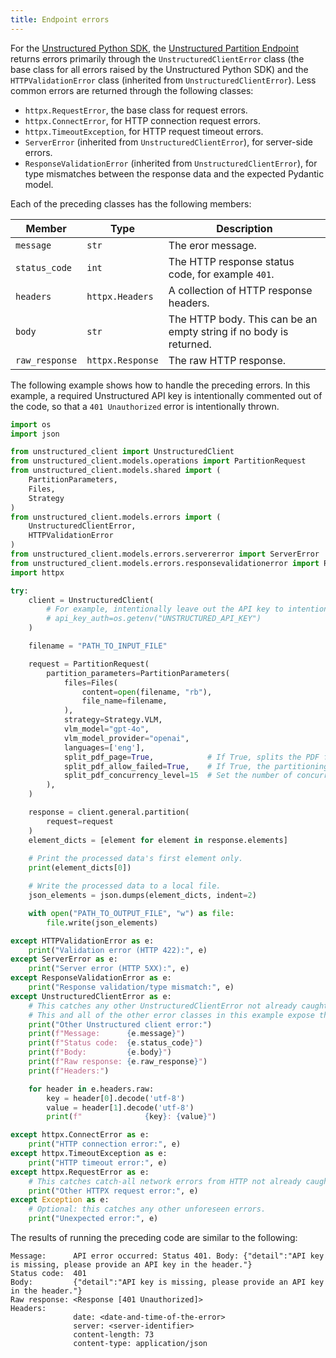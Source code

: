```yaml
---
title: Endpoint errors
---
```


For the [Unstructured Python SDK](/api-reference/partition/sdk-python), 
the [Unstructured Partition Endpoint](/api-reference/partition/overview) returns errors primarily through 
the `UnstructuredClientError` class (the base class for all errors raised by the Unstructured Python SDK) and 
the `HTTPValidationError` class (inherited from `UnstructuredClientError`). Less common errors are returned through the following classes:

- `httpx.RequestError`, the base class for request errors.
- `httpx.ConnectError`, for HTTP connection request errors.
- `httpx.TimeoutException`, for HTTP request timeout errors.
- `ServerError` (inherited from `UnstructuredClientError`), for server-side errors.
- `ResponseValidationError` (inherited from `UnstructuredClientError`), for type mismatches between the response data and the expected Pydantic model.

Each of the preceding classes has the following members:

| Member | Type | Description |
|--------|------|-------------|
| `message`      | `str`            | The eror message.                                                                           |
| `status_code`  | `int`            | The HTTP response status code, for example `401`.                                                      |
| `headers`      | `httpx.Headers`  | A collection of HTTP response headers.                                                                   |
| `body`         | `str`            | The HTTP body. This can be an empty string if no body is returned.                                  |
| `raw_response` | `httpx.Response` | The raw HTTP response.

The following example shows how to handle the preceding errors. In this example, 
a required Unstructured API key is intentionally commented out of the code, so that a 
`401 Unauthorized` error is intentionally thrown.

```python
import os
import json

from unstructured_client import UnstructuredClient
from unstructured_client.models.operations import PartitionRequest
from unstructured_client.models.shared import (
    PartitionParameters,
    Files,
    Strategy
)
from unstructured_client.models.errors import (
    UnstructuredClientError,
    HTTPValidationError
)
from unstructured_client.models.errors.servererror import ServerError
from unstructured_client.models.errors.responsevalidationerror import ResponseValidationError
import httpx

try:
    client = UnstructuredClient(
        # For example, intentionally leave out the API key to intentionally throw an error.
        # api_key_auth=os.getenv("UNSTRUCTURED_API_KEY")
    )

    filename = "PATH_TO_INPUT_FILE"

    request = PartitionRequest(
        partition_parameters=PartitionParameters(
            files=Files(
                content=open(filename, "rb"),
                file_name=filename,
            ),
            strategy=Strategy.VLM,
            vlm_model="gpt-4o",
            vlm_model_provider="openai",
            languages=['eng'],
            split_pdf_page=True,            # If True, splits the PDF file into smaller chunks of pages.
            split_pdf_allow_failed=True,    # If True, the partitioning continues even if some pages fail.
            split_pdf_concurrency_level=15  # Set the number of concurrent request to the maximum value: 15.
        ),
    )

    response = client.general.partition(
        request=request
    )
    element_dicts = [element for element in response.elements]
    
    # Print the processed data's first element only.
    print(element_dicts[0])

    # Write the processed data to a local file.
    json_elements = json.dumps(element_dicts, indent=2)

    with open("PATH_TO_OUTPUT_FILE", "w") as file:
        file.write(json_elements)

except HTTPValidationError as e:
    print("Validation error (HTTP 422):", e)
except ServerError as e:
    print("Server error (HTTP 5XX):", e)
except ResponseValidationError as e:
    print("Response validation/type mismatch:", e)
except UnstructuredClientError as e:
    # This catches any other UnstructuredClientError not already caught above.
    # This and all of the other error classes in this example expose the following members:
    print("Other Unstructured client error:")
    print(f"Message:      {e.message}")
    print(f"Status code:  {e.status_code}")
    print(f"Body:         {e.body}")
    print(f"Raw response: {e.raw_response}")
    print(f"Headers:")

    for header in e.headers.raw:
        key = header[0].decode('utf-8')
        value = header[1].decode('utf-8')
        print(f"              {key}: {value}")

except httpx.ConnectError as e:
    print("HTTP connection error:", e)
except httpx.TimeoutException as e:
    print("HTTP timeout error:", e)
except httpx.RequestError as e:
    # This catches catch-all network errors from HTTP not already caught above.
    print("Other HTTPX request error:", e)
except Exception as e:
    # Optional: this catches any other unforeseen errors.
    print("Unexpected error:", e)
```

The results of running the preceding code are similar to the following:

```text
Message:      API error occurred: Status 401. Body: {"detail":"API key is missing, please provide an API key in the header."}
Status code:  401
Body:         {"detail":"API key is missing, please provide an API key in the header."}
Raw response: <Response [401 Unauthorized]>
Headers:
              date: <date-and-time-of-the-error>
              server: <server-identifier>
              content-length: 73
              content-type: application/json
```